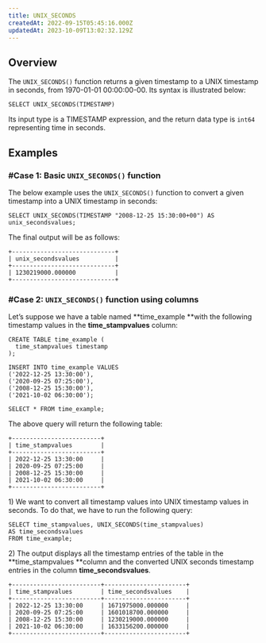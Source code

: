 ```yaml
---
title: UNIX_SECONDS
createdAt: 2022-09-15T05:45:16.000Z
updatedAt: 2023-10-09T13:02:32.129Z
---
```


## Overview

The `UNIX_SECONDS()` function returns a given timestamp to a UNIX timestamp in seconds, from 1970-01-01 00:00:00-00. Its syntax is illustrated below:

```pgsql
SELECT UNIX_SECONDS(TIMESTAMP)
```

Its input type is a TIMESTAMP expression, and the return data type is `int64` representing time in seconds.

## Examples

### #Case 1: Basic `UNIX_SECONDS()` function

The below example uses the `UNIX_SECONDS()` function to convert a given timestamp into a UNIX timestamp in seconds:

```pgsql
SELECT UNIX_SECONDS(TIMESTAMP "2008-12-25 15:30:00+00") AS unix_secondsvalues;
```

The final output will be as follows:

```pgsql
+-----------------------------+
| unix_secondsvalues          |
+-----------------------------+
| 1230219000.000000           |
+-----------------------------+
```

### #Case 2: `UNIX_SECONDS()` function using columns

Let’s suppose we have a table named **time\_example **with the following timestamp values in the **time\_stampvalues** column:

```pgsql
CREATE TABLE time_example (
  time_stampvalues timestamp
);

INSERT INTO time_example VALUES 
('2022-12-25 13:30:00'),
('2020-09-25 07:25:00'),
('2008-12-25 15:30:00'),
('2021-10-02 06:30:00');
```

```pgsql
SELECT * FROM time_example;
```

The above query will return the following table:

```pgsql
+-------------------------+
| time_stampvalues        | 
+-------------------------+
| 2022-12-25 13:30:00     |
| 2020-09-25 07:25:00     |
| 2008-12-25 15:30:00     |
| 2021-10-02 06:30:00     | 
+-------------------------+
```

1\) We want to convert all timestamp values into UNIX timestamp values in seconds. To do that, we have to run the following query:

```pgsql
SELECT time_stampvalues, UNIX_SECONDS(time_stampvalues)
AS time_secondsvalues
FROM time_example;
```

2\) The output displays all the timestamp entries of the table in the **time\_stampvalues **column and the converted UNIX seconds timestamp entries in the column **time\_secondsvalues**.

```pgsql
+-------------------------+-----------------------+
| time_stampvalues        | time_secondsvalues    |
+-------------------------+-----------------------+
| 2022-12-25 13:30:00     | 1671975000.000000     |
| 2020-09-25 07:25:00     | 1601018700.000000     |
| 2008-12-25 15:30:00     | 1230219000.000000     |
| 2021-10-02 06:30:00     | 1633156200.000000     |
+-------------------------+-----------------------+
```

